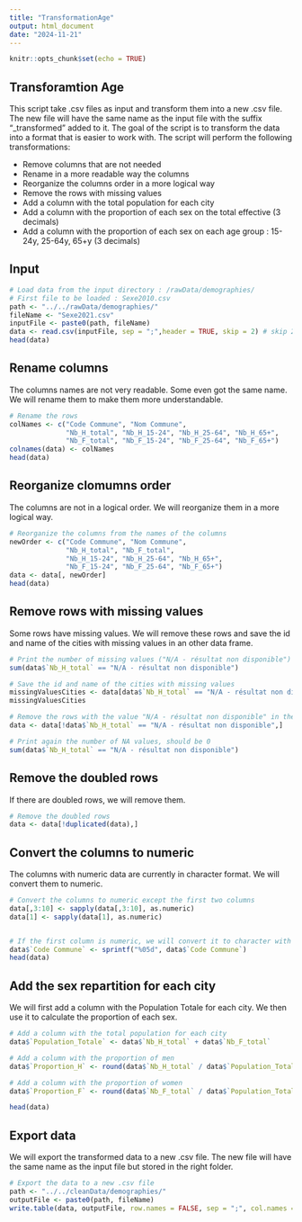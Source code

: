 ```yaml
---
title: "TransformationAge"
output: html_document
date: "2024-11-21"
---
```


```r
knitr::opts_chunk$set(echo = TRUE)
```

## Transforamtion Age

This script take .csv files as input and transform them into a new .csv file. The new file will have the same name as the input file with the suffix "_transformed" added to it. The goal of the script is to transform the data  into a format that is easier to work with. The script will perform the following transformations:

  - Remove columns that are not needed
  - Rename in a more readable way the columns
  - Reorganize the columns order in a more logical way
  - Remove the rows with missing values
  - Add a column with the total population for each city
  - Add a column with the proportion of each sex on the total effective (3 decimals)
  - Add a column with the proportion of each sex on each age group : 15-24y, 25-64y, 65+y (3 decimals)


## Input

``` r
# Load data from the input directory : /rawData/demographies/
# First file to be loaded : Sexe2010.csv
path <- "../../rawData/demographies/"
fileName <- "Sexe2021.csv"
inputFile <- paste0(path, fileName)
data <- read.csv(inputFile, sep = ";",header = TRUE, skip = 2) # skip 2 first lines that are not needed
head(data)

```

## Rename columns

The columns names are not very readable. Some even got the same name. We will rename them to make them more understandable.

``` r
# Rename the rows
colNames <- c("Code Commune", "Nom Commune",
              "Nb_H_total", "Nb_H_15-24", "Nb_H_25-64", "Nb_H_65+", 
              "Nb_F_total", "Nb_F_15-24", "Nb_F_25-64", "Nb_F_65+")
colnames(data) <- colNames
head(data)

``` 

## Reorganize clomumns order

The columns are not in a logical order. We will reorganize them in a more logical way.

``` r
# Reorganize the columns from the names of the columns
newOrder <- c("Code Commune", "Nom Commune",
              "Nb_H_total", "Nb_F_total", 
              "Nb_H_15-24", "Nb_H_25-64", "Nb_H_65+",
              "Nb_F_15-24", "Nb_F_25-64", "Nb_F_65+")
data <- data[, newOrder]
head(data)

```
## Remove rows with missing values

Some rows have missing values. We will remove these rows and save the id and name of the cities with missing values in an other data frame.

``` r
# Print the number of missing values ("N/A - résultat non disponible") in the columns 3 to 10 (the columns with numeric data)
sum(data$`Nb_H_total` == "N/A - résultat non disponible")

# Save the id and name of the cities with missing values
missingValuesCities <- data[data$`Nb_H_total` == "N/A - résultat non disponible", c("Code Commune", "Nom Commune")]
missingValuesCities

# Remove the rows with the value "N/A - résultat non disponible" in the columns 3 to 10
data <- data[!data$`Nb_H_total` == "N/A - résultat non disponible",]

# Print again the number of NA values, should be 0
sum(data$`Nb_H_total` == "N/A - résultat non disponible")
```


## Remove the doubled rows

If there are doubled rows, we will remove them.

``` r

# Remove the doubled rows
data <- data[!duplicated(data),]


```


## Convert the columns to numeric

The columns with numeric data are currently in character format. We will convert them to numeric.

``` r
# Convert the columns to numeric except the first two columns
data[,3:10] <- sapply(data[,3:10], as.numeric)
data[1] <- sapply(data[1], as.numeric)


# If the first column is numeric, we will convert it to character with zeros at the beginning to make it 5 characters long
data$`Code Commune` <- sprintf("%05d", data$`Code Commune`)
head(data)
```  


## Add the sex repartition for each city

We will first add a column with the Population Totale for each city. We then use it to calculate the proportion of each sex.

``` r
# Add a column with the total population for each city
data$`Population_Totale` <- data$`Nb_H_total` + data$`Nb_F_total`

# Add a column with the proportion of men
data$`Proportion_H` <- round(data$`Nb_H_total` / data$`Population_Totale`, 3)

# Add a column with the proportion of women
data$`Proportion_F` <- round(data$`Nb_F_total` / data$`Population_Totale`, 3)

head(data)
```  


## Export data

We will export the transformed data to a new .csv file. The new file will have the same name as the input file but stored in the right folder.

``` r
# Export the data to a new .csv file
path <- "../../cleanData/demographies/"
outputFile <- paste0(path, fileName)
write.table(data, outputFile, row.names = FALSE, sep = ";", col.names = TRUE, quote = FALSE)

```







